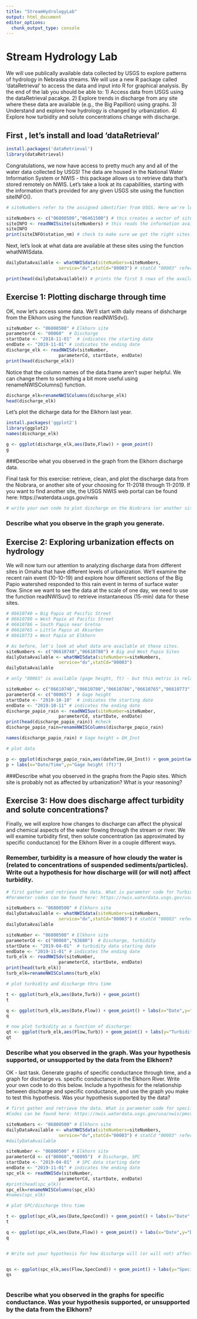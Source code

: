 ```yaml
---
title: "StreamHydrologyLab"
output: html_document
editor_options: 
  chunk_output_type: console
---
```


# Stream Hydrology Lab 

We will use publically available data collected by USGS to explore patterns of hydrology in Nebraska streams. We will use a new R package called 'dataRetrieval' to access the data and input into R for graphical analysis. By the end of the lab you should be able to:
1) Access data from USGS using the dataRetrieval pacakge.
2) Explore trends in discharge from any site where these data are available (e.g., the Big Papillion) using graphs.
3) Understand and explore how hydrology is changed by urbanization.
4) Explore how turbidity and solute concentrations change with discharge.

## First , let's install and load 'dataRetrieval'
```r
install.packages('dataRetrieval')
library(dataRetrieval)

```

Congratulations, we now have access to pretty much any and all of the water data collected by USGS! The data are housed in the National Water Information System or NWIS - this package allows us to retrieve data that's stored remotely on NWIS. Let's take a look at its capabilities, starting with the information that's provided for any given USGS site using the function siteINFO().

```r

# siteNumbers refer to the assigned identifier from USGS. Here we're looking at the Elkhorn River near Waterloo NE, and the Niobrara River near Sparks, NE.

siteNumbers <- c("06800500","06461500") # this creates a vector of site numbers
siteINFO <- readNWISsite(siteNumbers) # this reads the information available for any site numbers provided
siteINFO
print(siteINFO$station_nm) # check to make sure we got the right sites.

```

Next, let's look at what data are available at these sites using the function whatNWISdata.
```r

dailyDataAvailable <- whatNWISdata(siteNumbers=siteNumbers,
                    service="dv",statCd="00003") # statCd "00003" refers to whether or not the maximum value is available.

print(head(dailyDataAvailable)) # prints the first 5 rows of the available data info.

```

## Exercise 1: Plotting discharge through time
OK, now let's access some data. We'll start with daily means of dishcharge from the Elkhorn using the function readNWISdv().

```r

siteNumber <- "06800500" # Elkhorn site
parameterCd <- "00060"  # Discharge
startDate <- "2018-11-01"  # indicates the starting date
endDate <- "2019-11-01" # indicates the ending date
discharge_elk <- readNWISdv(siteNumber, 
                    parameterCd, startDate, endDate)
print(head(discharge_elk))

```

Notice that the column names of the data.frame aren't super helpful. We can change them to something a bit more useful using renameNWISColumns() function.
```r
discharge_elk=renameNWISColumns(discharge_elk)
head(discharge_elk)

```

Let's plot the dicharge data for the Elkhorn last year.
```r
install.packages('ggplot2')
library(ggplot2)
names(discharge_elk)

g <- ggplot(discharge_elk,aes(Date,Flow)) + geom_point()
g


```

###Describe what you observed in the graph from the Elkhorn discharge data.

Final task for this exercise: retrieve, clean, and plot the discharge data from the Niobrara, or another site of your choosing for 11-2018 through 11-2019. If you want to find another site, the USGS NWIS web portal can be found here: https://waterdata.usgs.gov/nwis

```r
# write your own code to plot discharge on the Niobrara (or another site) here:
```

### Describe what you observe in the graph you generate.

## Exercise 2: Exploring urbanization effects on hydrology
We will now turn our attention to analyzing discharge data from different sites in Omaha that have different levels of urbanization. We'll examine the recent rain event (10-10-19) and explore how different sections of the Big Papio watershed responded to this rain event in terms of surface water flow. Since we want to see the data at the scale of one day, we need to use the function readNWISuv() to retrieve instantaneous (15-min) data for these sites.

```r

# 06610740 = Big Papio at Pacific Street
# 06610780 = West Papio at Pacific Street
# 06610786 = South Papio near Gretna
# 06610765 = Little Papio at Aksarben
# 06610773 = West Papio at Elkhorn

# As before, let's look at what data are available at these sites.
siteNumbers <- c("06610740","06610780") # Big and West Papio Sites
dailyDataAvailable <- whatNWISdata(siteNumbers=siteNumbers,
                    service="dv",statCd="00003")
dailyDataAvailable

# only "00065" is available (gage height, ft) - but this metric is related to discharge.

siteNumber <- c("06610740","06610780","06610786","06610765","06610773") # Big, West, South, and Little Papio Sites
parameterCd <- c("00065")  # Gage height
startDate <- "2019-10-10"  # indicates the starting date
endDate <- "2019-10-11" # indicates the ending date
discharge_papio_rain <- readNWISuv(siteNumber=siteNumber, 
                    parameterCd, startDate, endDate)
print(head(discharge_papio_rain)) #check
discharge_papio_rain=renameNWISColumns(discharge_papio_rain)

names(discharge_papio_rain) # Gage height = GH_Inst

# plot data

p <- ggplot(discharge_papio_rain,aes(dateTime,GH_Inst)) + geom_point(aes(dateTime,GH_Inst,color=site_no))
p + labs(x="Date/Time",y="Gage height (ft)")

```

###Describe what you observed in the graphs from the Papio sites. Which site is probably not as affected by urbanization? What is your reasoning?

## Exercise 3: How does discharge affect turbidity and solute concentrations?
Finally, we will explore how changes to discharge can affect the physical and chemical aspects of the water flowing through the stream or river. We will examine turbidity first, then solute concentration (as approximated by specific conductance) for the Elkhorn River in a couple different ways.

### Remember, turbidity is a measure of how cloudy the water is (related to concentrations of suspended sediments/particles). Write out a hypothesis for how discharge will (or will not) affect turbidity.

```r

# first gather and retrieve the data. What is parameter code for Turbidity? 
#Parameter codes can be found here: https://nwis.waterdata.usgs.gov/usa/nwis/pmcodes

siteNumbers <- "06800500" # Elkhorn site
dailyDataAvailable <- whatNWISdata(siteNumbers=siteNumbers,
                    service="dv",statCd="00003") # statCd "00003" refers to whether or not the maximum value is available.
dailyDataAvailable

siteNumber <- "06800500" # Elkhorn site
parameterCd <- c("00060","63680")  # Discharge, turbidity
startDate <- "2019-04-01"  # turbidity data starting date
endDate <- "2019-11-01" # indicates the ending date
turb_elk <- readNWISdv(siteNumber, 
                    parameterCd, startDate, endDate)
print(head(turb_elk))
turb_elk=renameNWISColumns(turb_elk)

# plot turbidity and discharge thru time

t <- ggplot(turb_elk,aes(Date,Turb)) + geom_point()
t

q <- ggplot(turb_elk,aes(Date,Flow)) + geom_point() + labs(x="Date",y="Discharge (cfs)")
q

# now plot turbidity as a function of discharge:
qt <- ggplot(turb_elk,aes(Flow,Turb)) + geom_point() + labs(y="Turbidity (FNU)",x="Discharge (cfs)")
qt


```

### Describe what you observed in the graph. Was your hypothesis supported, or unsupported by the data from the Elkhorn?

OK - last task. Generate graphs of specific conductance through time, and a graph for discharge vs. specific conductance in the Elkhorn River. Write your own code to do this below. Include a hypothesis for the relationship between discharge and specific conductance, and use the graph you make to test this hypothesis. Was your hypothesis supported by the data?

```r

# first gather and retrieve the data. What is parameter code for specific conductance? 
#Codes can be found here: https://nwis.waterdata.usgs.gov/usa/nwis/pmcodes

siteNumbers <- "06800500" # Elkhorn site
dailyDataAvailable <- whatNWISdata(siteNumbers=siteNumbers,
                    service="dv",statCd="00003") # statCd "00003" refers to whether or not the maximum value is available.
#dailyDataAvailable

siteNumber <- "06800500" # Elkhorn site
parameterCd <- c("00060","00095")  # Discharge, SPC
startDate <- "2019-04-01"  # SPC data starting date
endDate <- "2019-11-01" # indicates the ending date
spc_elk <- readNWISdv(siteNumber, 
                    parameterCd, startDate, endDate)
#print(head(spc_elk))
spc_elk=renameNWISColumns(spc_elk)
#names(spc_elk)

# plot SPC/discharge thru time

t <- ggplot(spc_elk,aes(Date,SpecCond)) + geom_point() + labs(x="Date",y="Specific conductance (uS/cm)")
t

q <- ggplot(spc_elk,aes(Date,Flow)) + geom_point() + labs(x="Date",y="Discharge (cfs)")
q


# Write out your hypothesis for how discharge will (or will not) affect specific conductance in the Elkhorn:


qs <- ggplot(spc_elk,aes(Flow,SpecCond)) + geom_point() + labs(y="Specific Conductance (uS/cm)",x="Discharge (cfs)")
qs



```

### Describe what you observed in the graphs for specific conductance. Was your hypothesis supported, or unsupported by the data from the Elkhorn?


